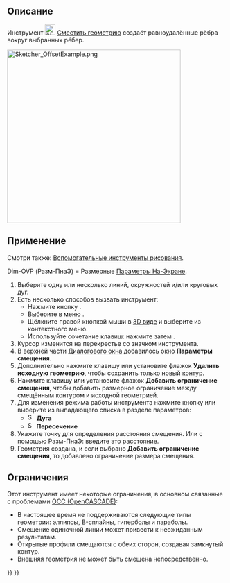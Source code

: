 <languages/>

{{Docnav/ru
|[[Sketcher_Scale/ru|Масштабировать]]
|[[Sketcher_Symmetry/ru|Симметрия]]
|[[Sketcher_Workbench/ru|Скетчер]]
|IconL=Sketcher_Scale.svg‎
|IconR=Sketcher_Symmetry.svg‎
|IconC=Workbench_Sketcher.svg
}}

{{GuiCommand/ru
|Name=Sketcher Offset
|Name/ru=Скетчер Сместить геометрию
|MenuLocation=Эскиз → Инструменты эскиза → Сместить геометрию
|Workbenches=[[Sketcher_Workbench/ru|Скетчер]]
|Shortcut={{KEY|Z}} {{KEY|T}}
|Version=1.0
|SeeAlso=
}}

<span id="Description"></span>
== Описание ==

Инструмент [[Image:Sketcher_Offset.svg|24px]] [[Sketcher_Offset/ru|Сместить геометрию]] создаёт равноудалённые рёбра вокруг выбранных рёбер.

[[Image:Sketcher_OffsetExample.png‎|400px]]
{{Caption|Эквидистантные (равноудалённые) рёбра вокруг закрытой (O) и открытой (U) основной полилинии}}

<span id="Usage"></span>
== Применение ==

Смотри также: [[Sketcher_Workbench/ru#Drawing_aids|Вспомогательные инструменты рисования]].

Dim-OVP (Разм-ПнаЭ) = Размерные [[Sketcher_Preferences/ru#General|Параметры На-Экране]].

# Выберите одну или несколько линий, окружностей и/или круговых дуг.
# Есть несколько способов вызвать инструмент:
#* Нажмите кнопку {{Button|[[Image:Sketcher_Offset.svg|16px]] [[Sketcher_Offset/ru|Сместить геометрию]]}}.
#* Выберите в меню {{MenuCommand|Эскиз → Инструменты эскиза → [[Image:Sketcher_Offset.svg|16px]] Сместить геометрию}}.
#* Щёлкните правой кнопкой мыши в [[3D_view/ru|3D виде]] и выберите {{MenuCommand|[[Image:Sketcher_Offset.svg|16px]] Сместить геометрию}} из контекстного меню.
#* Используйте сочетание клавиш: нажмите {{KEY|Z}} затем {{KEY|T}}.
# Курсор изменится на перекрестье со значком инструмента.
# В верхней части [[Sketcher_Dialog/ru|Диалогового окна]] добавилось окно '''Параметры смещения'''.
# Дополнительно нажмите клавишу {{KEY|U}} или установите флажок '''Удалить исходную геометрию''', чтобы сохранить только новый контур.
# Нажмите клавишу {{KEY|J}} или установите флажок '''Добавить ограничение смещения''', чтобы добавить размерное ограничение между смещённым контуром и исходной геометрией.
# Для изменения режима работы инструмента нажмите кнопку {{KEY|M}} или выберите из выпадающего списка в разделе параметров:
#* [[Image:Sketcher_OffsetArc.svg|16px]] '''Дуга'''
#* [[Image:Sketcher_OffsetIntersection.svg|16px]] '''Пересечение'''
# Укажите точку для определения расстояния смещения. Или с помощью Разм-ПнаЭ: введите это расстояние.
# Геометрия создана, и если выбрано '''Добавить ограничение смещения''', то добавлено ограничение размера смещения.

<span id="Limitations"></span>
== Ограничения ==

Этот инструмент имеет некоторые ограничения, в основном связанные с проблемами [[OpenCASCADE/ru|OCC (OpenCASCADE)]]:
* В настоящее время не поддерживаются следующие типы геометрии: эллипсы, B-сплайны, гиперболы и параболы.
* Смещение одиночной линии может привести к неожиданным результатам.
* Открытые профили смещаются с обеих сторон, создавая замкнутый контур.
* Внешняя геометрия не может быть смещена непосредственно.


{{Docnav/ru
|[[Sketcher_Scale/ru|Масштабировать]]
|[[Sketcher_Symmetry/ru|Симметрия]]
|[[Sketcher_Workbench/ru|Скетчер]]
|IconL=Sketcher_Scale.svg‎
|IconR=Sketcher_Symmetry.svg‎
|IconC=Workbench_Sketcher.svg
}}

{{Sketcher_Tools_navi{{#translation:}}}}
{{Userdocnavi{{#translation:}}}}